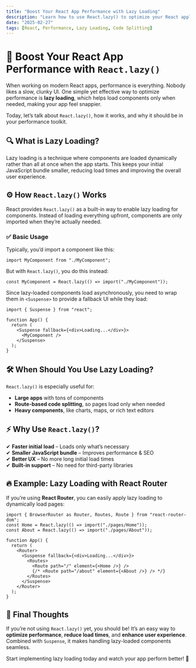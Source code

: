```yaml
---
title: "Boost Your React App Performance with Lazy Loading"
description: "Learn how to use React.lazy() to optimize your React application's performance by implementing lazy loading."
date: "2025-02-27"
tags: [React, Performance, Lazy Loading, Code Splitting]
---
```



# 🚀 Boost Your React App Performance with `React.lazy()`

When working on modern React apps, performance is everything. Nobody likes a slow, clunky UI. One simple yet effective way to optimize performance is **lazy loading**, which helps load components only when needed, making your app feel snappier.

Today, let’s talk about `React.lazy()`, how it works, and why it should be in your performance toolkit.

## 🔍 What is Lazy Loading?

Lazy loading is a technique where components are loaded dynamically rather than all at once when the app starts. This keeps your initial JavaScript bundle smaller, reducing load times and improving the overall user experience.

## ⚙ How `React.lazy()` Works

React provides `React.lazy()` as a built-in way to enable lazy loading for components. Instead of loading everything upfront, components are only imported when they’re actually needed.

### ✅ Basic Usage

Typically, you’d import a component like this:

```tsx
import MyComponent from "./MyComponent";
```

But with `React.lazy()`, you do this instead:

```tsx
const MyComponent = React.lazy(() => import("./MyComponent"));
```

Since lazy-loaded components load asynchronously, you need to wrap them in `<Suspense>` to provide a fallback UI while they load:

```tsx
import { Suspense } from "react";

function App() {
  return (
    <Suspense fallback={<div>Loading...</div>}>
      <MyComponent />
    </Suspense>
  );
}
```

## 🛠 When Should You Use Lazy Loading?

`React.lazy()` is especially useful for:

- **Large apps** with tons of components
- **Route-based code splitting**, so pages load only when needed
- **Heavy components**, like charts, maps, or rich text editors

## ⚡ Why Use `React.lazy()`?

✔ **Faster initial load** – Loads only what’s necessary  
✔ **Smaller JavaScript bundle** – Improves performance & SEO  
✔ **Better UX** – No more long initial load times  
✔ **Built-in support** – No need for third-party libraries  

## 🔥 Example: Lazy Loading with React Router

If you’re using **React Router**, you can easily apply lazy loading to dynamically load pages:

```tsx
import { BrowserRouter as Router, Routes, Route } from "react-router-dom";
const Home = React.lazy(() => import("./pages/Home"));
const About = React.lazy(() => import("./pages/About"));

function App() {
  return (
    <Router>
      <Suspense fallback={<div>Loading...</div>}>
        <Routes>
          <Route path="/" element={<Home />} />
          {/* <Route path="/about" element={<About />} /> */}
        </Routes>
      </Suspense>
    </Router>
  );
}
```

## 🚀 Final Thoughts

If you’re not using `React.lazy()` yet, you should be! It’s an easy way to **optimize performance**, **reduce load times**, and **enhance user experience**. Combined with `Suspense`, it makes handling lazy-loaded components seamless.

Start implementing lazy loading today and watch your app perform better! 🚀

